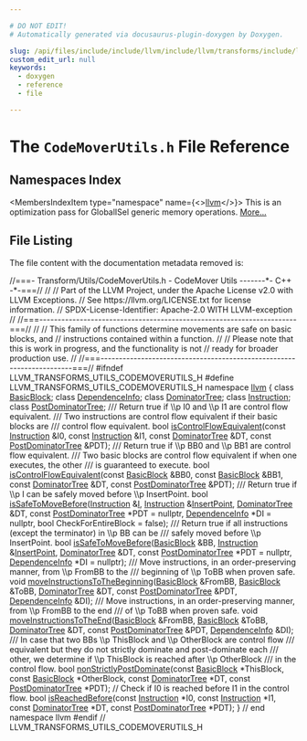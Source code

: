 ```yaml
---

# DO NOT EDIT!
# Automatically generated via docusaurus-plugin-doxygen by Doxygen.

slug: /api/files/include/include/llvm/include/llvm/transforms/include/llvm/transforms/utils/codemoverutils-h
custom_edit_url: null
keywords:
  - doxygen
  - reference
  - file

---
```





# The `CodeMoverUtils.h` File Reference

<DoxygenPage pluginConfig={pluginConfig}>



## Namespaces Index

<MembersIndex>

<MembersIndexItem
  type="namespace"
  name={<><a href="/docs/api/namespaces/llvm">llvm</a></>}>
This is an optimization pass for GlobalISel generic memory operations. <a href="/docs/api/namespaces/llvm/#details">More...</a>
</MembersIndexItem>

</MembersIndex>


## File Listing

The file content with the documentation metadata removed is:

<ProgramListing>

<Link id="l00001" /><CodeLine lineNumber="1"><Highlight kind="comment">//===- Transform/Utils/CodeMoverUtils.h - CodeMover Utils -------&#42;- C++ -&#42;-===//</Highlight><Highlight kind="normal"></Highlight></CodeLine>
<Link id="l00002" /><CodeLine lineNumber="2"><Highlight kind="normal"></Highlight><Highlight kind="comment">//</Highlight><Highlight kind="normal"></Highlight></CodeLine>
<Link id="l00003" /><CodeLine lineNumber="3"><Highlight kind="normal"></Highlight><Highlight kind="comment">// Part of the LLVM Project, under the Apache License v2.0 with LLVM Exceptions.</Highlight><Highlight kind="normal"></Highlight></CodeLine>
<Link id="l00004" /><CodeLine lineNumber="4"><Highlight kind="normal"></Highlight><Highlight kind="comment">// See https://llvm.org/LICENSE.txt for license information.</Highlight><Highlight kind="normal"></Highlight></CodeLine>
<Link id="l00005" /><CodeLine lineNumber="5"><Highlight kind="normal"></Highlight><Highlight kind="comment">// SPDX-License-Identifier: Apache-2.0 WITH LLVM-exception</Highlight><Highlight kind="normal"></Highlight></CodeLine>
<Link id="l00006" /><CodeLine lineNumber="6"><Highlight kind="normal"></Highlight><Highlight kind="comment">//</Highlight><Highlight kind="normal"></Highlight></CodeLine>
<Link id="l00007" /><CodeLine lineNumber="7"><Highlight kind="normal"></Highlight><Highlight kind="comment">//===----------------------------------------------------------------------===//</Highlight><Highlight kind="normal"></Highlight></CodeLine>
<Link id="l00008" /><CodeLine lineNumber="8"><Highlight kind="normal"></Highlight><Highlight kind="comment">//</Highlight><Highlight kind="normal"></Highlight></CodeLine>
<Link id="l00009" /><CodeLine lineNumber="9"><Highlight kind="normal"></Highlight><Highlight kind="comment">// This family of functions determine movements are safe on basic blocks, and</Highlight><Highlight kind="normal"></Highlight></CodeLine>
<Link id="l00010" /><CodeLine lineNumber="10"><Highlight kind="normal"></Highlight><Highlight kind="comment">// instructions contained within a function.</Highlight><Highlight kind="normal"></Highlight></CodeLine>
<Link id="l00011" /><CodeLine lineNumber="11"><Highlight kind="normal"></Highlight><Highlight kind="comment">//</Highlight><Highlight kind="normal"></Highlight></CodeLine>
<Link id="l00012" /><CodeLine lineNumber="12"><Highlight kind="normal"></Highlight><Highlight kind="comment">// Please note that this is work in progress, and the functionality is not</Highlight><Highlight kind="normal"></Highlight></CodeLine>
<Link id="l00013" /><CodeLine lineNumber="13"><Highlight kind="normal"></Highlight><Highlight kind="comment">// ready for broader production use.</Highlight><Highlight kind="normal"></Highlight></CodeLine>
<Link id="l00014" /><CodeLine lineNumber="14"><Highlight kind="normal"></Highlight><Highlight kind="comment">//</Highlight><Highlight kind="normal"></Highlight></CodeLine>
<Link id="l00015" /><CodeLine lineNumber="15"><Highlight kind="normal"></Highlight><Highlight kind="comment">//===----------------------------------------------------------------------===//</Highlight><Highlight kind="normal"></Highlight></CodeLine>
<Link id="l00016" /><CodeLine lineNumber="16"><Highlight kind="normal"></Highlight></CodeLine>
<Link id="l00017" /><CodeLine lineNumber="17"><Highlight kind="normal"></Highlight><Highlight kind="preprocessor">#ifndef LLVM&#95;TRANSFORMS&#95;UTILS&#95;CODEMOVERUTILS&#95;H</Highlight><Highlight kind="normal"></Highlight></CodeLine>
<Link id="l00018" /><CodeLine lineNumber="18"><Highlight kind="normal"></Highlight><Highlight kind="preprocessor">#define LLVM&#95;TRANSFORMS&#95;UTILS&#95;CODEMOVERUTILS&#95;H</Highlight><Highlight kind="normal"></Highlight></CodeLine>
<Link id="l00019" /><CodeLine lineNumber="19"><Highlight kind="normal"></Highlight></CodeLine>
<Link id="l00020" /><CodeLine lineNumber="20"><Highlight kind="normal"></Highlight><Highlight kind="keyword">namespace </Highlight><Highlight kind="normal"><a href="/docs/api/namespaces/llvm">llvm</a> &#123;</Highlight></CodeLine>
<Link id="l00021" /><CodeLine lineNumber="21"><Highlight kind="normal"></Highlight></CodeLine>
<Link id="l00022" /><CodeLine lineNumber="22"><Highlight kind="normal"></Highlight><Highlight kind="keyword">class </Highlight><Highlight kind="normal"><a href="/docs/api/classes/llvm/basicblock">BasicBlock</a>;</Highlight></CodeLine>
<Link id="l00023" /><CodeLine lineNumber="23"><Highlight kind="normal"></Highlight><Highlight kind="keyword">class </Highlight><Highlight kind="normal"><a href="/docs/api/classes/llvm/dependenceinfo">DependenceInfo</a>;</Highlight></CodeLine>
<Link id="l00024" /><CodeLine lineNumber="24"><Highlight kind="normal"></Highlight><Highlight kind="keyword">class </Highlight><Highlight kind="normal"><a href="/docs/api/classes/llvm/dominatortree">DominatorTree</a>;</Highlight></CodeLine>
<Link id="l00025" /><CodeLine lineNumber="25"><Highlight kind="normal"></Highlight><Highlight kind="keyword">class </Highlight><Highlight kind="normal"><a href="/docs/api/classes/llvm/instruction">Instruction</a>;</Highlight></CodeLine>
<Link id="l00026" /><CodeLine lineNumber="26"><Highlight kind="normal"></Highlight><Highlight kind="keyword">class </Highlight><Highlight kind="normal"><a href="/docs/api/classes/llvm/postdominatortree">PostDominatorTree</a>;</Highlight></CodeLine>
<Link id="l00027" /><CodeLine lineNumber="27"><Highlight kind="normal"></Highlight><Highlight kind="comment"></Highlight></CodeLine>
<Link id="l00028" /><CodeLine lineNumber="28"><Highlight kind="comment">/// Return true if \\p I0 and \\p I1 are control flow equivalent.</Highlight></CodeLine>
<Link id="l00029" /><CodeLine lineNumber="29"><Highlight kind="comment">/// Two instructions are control flow equivalent if their basic blocks are</Highlight></CodeLine>
<Link id="l00030" /><CodeLine lineNumber="30"><Highlight kind="comment">/// control flow equivalent.</Highlight><Highlight kind="normal"></Highlight></CodeLine>
<Link id="l00031" /><CodeLine lineNumber="31"><Highlight kind="normal"></Highlight><Highlight kind="keywordtype">bool</Highlight><Highlight kind="normal"> <a href="/docs/api/namespaces/llvm/#a86a71a2b6a39dfb4ddb69ab4ed006eac">isControlFlowEquivalent</a>(</Highlight><Highlight kind="keyword">const</Highlight><Highlight kind="normal"> <a href="/docs/api/classes/llvm/instruction">Instruction</a> &amp;I0, </Highlight><Highlight kind="keyword">const</Highlight><Highlight kind="normal"> <a href="/docs/api/classes/llvm/instruction">Instruction</a> &amp;I1,</Highlight></CodeLine>
<Link id="l00032" /><CodeLine lineNumber="32"><Highlight kind="normal">                             </Highlight><Highlight kind="keyword">const</Highlight><Highlight kind="normal"> <a href="/docs/api/classes/llvm/dominatortree">DominatorTree</a> &amp;DT,</Highlight></CodeLine>
<Link id="l00033" /><CodeLine lineNumber="33"><Highlight kind="normal">                             </Highlight><Highlight kind="keyword">const</Highlight><Highlight kind="normal"> <a href="/docs/api/classes/llvm/postdominatortree">PostDominatorTree</a> &amp;PDT);</Highlight></CodeLine>
<Link id="l00034" /><CodeLine lineNumber="34"><Highlight kind="normal"></Highlight><Highlight kind="comment"></Highlight></CodeLine>
<Link id="l00035" /><CodeLine lineNumber="35"><Highlight kind="comment">/// Return true if \\p BB0 and \\p BB1 are control flow equivalent.</Highlight></CodeLine>
<Link id="l00036" /><CodeLine lineNumber="36"><Highlight kind="comment">/// Two basic blocks are control flow equivalent if when one executes, the other</Highlight></CodeLine>
<Link id="l00037" /><CodeLine lineNumber="37"><Highlight kind="comment">/// is guaranteed to execute.</Highlight><Highlight kind="normal"></Highlight></CodeLine>
<Link id="l00038" /><CodeLine lineNumber="38"><Highlight kind="normal"></Highlight><Highlight kind="keywordtype">bool</Highlight><Highlight kind="normal"> <a href="/docs/api/namespaces/llvm/#a86a71a2b6a39dfb4ddb69ab4ed006eac">isControlFlowEquivalent</a>(</Highlight><Highlight kind="keyword">const</Highlight><Highlight kind="normal"> <a href="/docs/api/classes/llvm/basicblock">BasicBlock</a> &amp;BB0, </Highlight><Highlight kind="keyword">const</Highlight><Highlight kind="normal"> <a href="/docs/api/classes/llvm/basicblock">BasicBlock</a> &amp;BB1,</Highlight></CodeLine>
<Link id="l00039" /><CodeLine lineNumber="39"><Highlight kind="normal">                             </Highlight><Highlight kind="keyword">const</Highlight><Highlight kind="normal"> <a href="/docs/api/classes/llvm/dominatortree">DominatorTree</a> &amp;DT,</Highlight></CodeLine>
<Link id="l00040" /><CodeLine lineNumber="40"><Highlight kind="normal">                             </Highlight><Highlight kind="keyword">const</Highlight><Highlight kind="normal"> <a href="/docs/api/classes/llvm/postdominatortree">PostDominatorTree</a> &amp;PDT);</Highlight></CodeLine>
<Link id="l00041" /><CodeLine lineNumber="41"><Highlight kind="normal"></Highlight><Highlight kind="comment"></Highlight></CodeLine>
<Link id="l00042" /><CodeLine lineNumber="42"><Highlight kind="comment">/// Return true if \\p I can be safely moved before \\p InsertPoint.</Highlight><Highlight kind="normal"></Highlight></CodeLine>
<Link id="l00043" /><CodeLine lineNumber="43"><Highlight kind="normal"></Highlight><Highlight kind="keywordtype">bool</Highlight><Highlight kind="normal"> <a href="/docs/api/namespaces/llvm/#adffe8dd96d1c957f04909ca9c2cd79ba">isSafeToMoveBefore</a>(<a href="/docs/api/classes/llvm/instruction">Instruction</a> &amp;<a href="/docs/api/files/lib/lib/support/md5-cpp/#ac0eafdc9ee161b71e7af98af736952fd">I</a>, <a href="/docs/api/classes/llvm/instruction">Instruction</a> &amp;<a href="/docs/api/classes/llvm/irbuilder">InsertPoint</a>,</Highlight></CodeLine>
<Link id="l00044" /><CodeLine lineNumber="44"><Highlight kind="normal">                        <a href="/docs/api/classes/llvm/dominatortree">DominatorTree</a> &amp;DT,</Highlight></CodeLine>
<Link id="l00045" /><CodeLine lineNumber="45"><Highlight kind="normal">                        </Highlight><Highlight kind="keyword">const</Highlight><Highlight kind="normal"> <a href="/docs/api/classes/llvm/postdominatortree">PostDominatorTree</a> &#42;PDT = </Highlight><Highlight kind="keyword">nullptr</Highlight><Highlight kind="normal">,</Highlight></CodeLine>
<Link id="l00046" /><CodeLine lineNumber="46"><Highlight kind="normal">                        <a href="/docs/api/classes/llvm/dependenceinfo">DependenceInfo</a> &#42;DI = </Highlight><Highlight kind="keyword">nullptr</Highlight><Highlight kind="normal">,</Highlight></CodeLine>
<Link id="l00047" /><CodeLine lineNumber="47"><Highlight kind="normal">                        </Highlight><Highlight kind="keywordtype">bool</Highlight><Highlight kind="normal"> CheckForEntireBlock = </Highlight><Highlight kind="keyword">false</Highlight><Highlight kind="normal">);</Highlight></CodeLine>
<Link id="l00048" /><CodeLine lineNumber="48"><Highlight kind="normal"></Highlight><Highlight kind="comment"></Highlight></CodeLine>
<Link id="l00049" /><CodeLine lineNumber="49"><Highlight kind="comment">/// Return true if all instructions (except the terminator) in \\p BB can be</Highlight></CodeLine>
<Link id="l00050" /><CodeLine lineNumber="50"><Highlight kind="comment">/// safely moved before \\p InsertPoint.</Highlight><Highlight kind="normal"></Highlight></CodeLine>
<Link id="l00051" /><CodeLine lineNumber="51"><Highlight kind="normal"></Highlight><Highlight kind="keywordtype">bool</Highlight><Highlight kind="normal"> <a href="/docs/api/namespaces/llvm/#adffe8dd96d1c957f04909ca9c2cd79ba">isSafeToMoveBefore</a>(<a href="/docs/api/classes/llvm/basicblock">BasicBlock</a> &amp;BB, <a href="/docs/api/classes/llvm/instruction">Instruction</a> &amp;<a href="/docs/api/classes/llvm/irbuilder">InsertPoint</a>,</Highlight></CodeLine>
<Link id="l00052" /><CodeLine lineNumber="52"><Highlight kind="normal">                        <a href="/docs/api/classes/llvm/dominatortree">DominatorTree</a> &amp;DT,</Highlight></CodeLine>
<Link id="l00053" /><CodeLine lineNumber="53"><Highlight kind="normal">                        </Highlight><Highlight kind="keyword">const</Highlight><Highlight kind="normal"> <a href="/docs/api/classes/llvm/postdominatortree">PostDominatorTree</a> &#42;PDT = </Highlight><Highlight kind="keyword">nullptr</Highlight><Highlight kind="normal">,</Highlight></CodeLine>
<Link id="l00054" /><CodeLine lineNumber="54"><Highlight kind="normal">                        <a href="/docs/api/classes/llvm/dependenceinfo">DependenceInfo</a> &#42;DI = </Highlight><Highlight kind="keyword">nullptr</Highlight><Highlight kind="normal">);</Highlight></CodeLine>
<Link id="l00055" /><CodeLine lineNumber="55"><Highlight kind="normal"></Highlight><Highlight kind="comment"></Highlight></CodeLine>
<Link id="l00056" /><CodeLine lineNumber="56"><Highlight kind="comment">/// Move instructions, in an order-preserving manner, from \\p FromBB to the</Highlight></CodeLine>
<Link id="l00057" /><CodeLine lineNumber="57"><Highlight kind="comment">/// beginning of \\p ToBB when proven safe.</Highlight><Highlight kind="normal"></Highlight></CodeLine>
<Link id="l00058" /><CodeLine lineNumber="58"><Highlight kind="normal"></Highlight><Highlight kind="keywordtype">void</Highlight><Highlight kind="normal"> <a href="/docs/api/namespaces/llvm/#a9cfb65e6e11fa2b005afc1680a7756df">moveInstructionsToTheBeginning</a>(<a href="/docs/api/classes/llvm/basicblock">BasicBlock</a> &amp;FromBB, <a href="/docs/api/classes/llvm/basicblock">BasicBlock</a> &amp;ToBB,</Highlight></CodeLine>
<Link id="l00059" /><CodeLine lineNumber="59"><Highlight kind="normal">                                    <a href="/docs/api/classes/llvm/dominatortree">DominatorTree</a> &amp;DT,</Highlight></CodeLine>
<Link id="l00060" /><CodeLine lineNumber="60"><Highlight kind="normal">                                    </Highlight><Highlight kind="keyword">const</Highlight><Highlight kind="normal"> <a href="/docs/api/classes/llvm/postdominatortree">PostDominatorTree</a> &amp;PDT,</Highlight></CodeLine>
<Link id="l00061" /><CodeLine lineNumber="61"><Highlight kind="normal">                                    <a href="/docs/api/classes/llvm/dependenceinfo">DependenceInfo</a> &amp;DI);</Highlight></CodeLine>
<Link id="l00062" /><CodeLine lineNumber="62"><Highlight kind="normal"></Highlight><Highlight kind="comment"></Highlight></CodeLine>
<Link id="l00063" /><CodeLine lineNumber="63"><Highlight kind="comment">/// Move instructions, in an order-preserving manner, from \\p FromBB to the end</Highlight></CodeLine>
<Link id="l00064" /><CodeLine lineNumber="64"><Highlight kind="comment">/// of \\p ToBB when proven safe.</Highlight><Highlight kind="normal"></Highlight></CodeLine>
<Link id="l00065" /><CodeLine lineNumber="65"><Highlight kind="normal"></Highlight><Highlight kind="keywordtype">void</Highlight><Highlight kind="normal"> <a href="/docs/api/namespaces/llvm/#a4972d73b274f1c9bb08ff314cba26522">moveInstructionsToTheEnd</a>(<a href="/docs/api/classes/llvm/basicblock">BasicBlock</a> &amp;FromBB, <a href="/docs/api/classes/llvm/basicblock">BasicBlock</a> &amp;ToBB,</Highlight></CodeLine>
<Link id="l00066" /><CodeLine lineNumber="66"><Highlight kind="normal">                              <a href="/docs/api/classes/llvm/dominatortree">DominatorTree</a> &amp;DT, </Highlight><Highlight kind="keyword">const</Highlight><Highlight kind="normal"> <a href="/docs/api/classes/llvm/postdominatortree">PostDominatorTree</a> &amp;PDT,</Highlight></CodeLine>
<Link id="l00067" /><CodeLine lineNumber="67"><Highlight kind="normal">                              <a href="/docs/api/classes/llvm/dependenceinfo">DependenceInfo</a> &amp;DI);</Highlight></CodeLine>
<Link id="l00068" /><CodeLine lineNumber="68"><Highlight kind="normal"></Highlight><Highlight kind="comment"></Highlight></CodeLine>
<Link id="l00069" /><CodeLine lineNumber="69"><Highlight kind="comment">/// In case that two BBs \\p ThisBlock and \\p OtherBlock are control flow</Highlight></CodeLine>
<Link id="l00070" /><CodeLine lineNumber="70"><Highlight kind="comment">/// equivalent but they do not strictly dominate and post-dominate each</Highlight></CodeLine>
<Link id="l00071" /><CodeLine lineNumber="71"><Highlight kind="comment">/// other, we determine if \\p ThisBlock is reached after \\p OtherBlock</Highlight></CodeLine>
<Link id="l00072" /><CodeLine lineNumber="72"><Highlight kind="comment">/// in the control flow.</Highlight><Highlight kind="normal"></Highlight></CodeLine>
<Link id="l00073" /><CodeLine lineNumber="73"><Highlight kind="normal"></Highlight><Highlight kind="keywordtype">bool</Highlight><Highlight kind="normal"> <a href="/docs/api/namespaces/llvm/#a90896a5c2c14e27297f4fdb0196e24b3">nonStrictlyPostDominate</a>(</Highlight><Highlight kind="keyword">const</Highlight><Highlight kind="normal"> <a href="/docs/api/classes/llvm/basicblock">BasicBlock</a> &#42;ThisBlock,</Highlight></CodeLine>
<Link id="l00074" /><CodeLine lineNumber="74"><Highlight kind="normal">                             </Highlight><Highlight kind="keyword">const</Highlight><Highlight kind="normal"> <a href="/docs/api/classes/llvm/basicblock">BasicBlock</a> &#42;OtherBlock,</Highlight></CodeLine>
<Link id="l00075" /><CodeLine lineNumber="75"><Highlight kind="normal">                             </Highlight><Highlight kind="keyword">const</Highlight><Highlight kind="normal"> <a href="/docs/api/classes/llvm/dominatortree">DominatorTree</a> &#42;DT,</Highlight></CodeLine>
<Link id="l00076" /><CodeLine lineNumber="76"><Highlight kind="normal">                             </Highlight><Highlight kind="keyword">const</Highlight><Highlight kind="normal"> <a href="/docs/api/classes/llvm/postdominatortree">PostDominatorTree</a> &#42;PDT);</Highlight></CodeLine>
<Link id="l00077" /><CodeLine lineNumber="77"><Highlight kind="normal"></Highlight></CodeLine>
<Link id="l00078" /><CodeLine lineNumber="78"><Highlight kind="normal"></Highlight><Highlight kind="comment">// Check if I0 is reached before I1 in the control flow.</Highlight><Highlight kind="normal"></Highlight></CodeLine>
<Link id="l00079" /><CodeLine lineNumber="79"><Highlight kind="normal"></Highlight><Highlight kind="keywordtype">bool</Highlight><Highlight kind="normal"> <a href="/docs/api/namespaces/llvm/#a56c7f8ee6d9b85e582f1ebd77ecea124">isReachedBefore</a>(</Highlight><Highlight kind="keyword">const</Highlight><Highlight kind="normal"> <a href="/docs/api/classes/llvm/instruction">Instruction</a> &#42;I0, </Highlight><Highlight kind="keyword">const</Highlight><Highlight kind="normal"> <a href="/docs/api/classes/llvm/instruction">Instruction</a> &#42;I1,</Highlight></CodeLine>
<Link id="l00080" /><CodeLine lineNumber="80"><Highlight kind="normal">                     </Highlight><Highlight kind="keyword">const</Highlight><Highlight kind="normal"> <a href="/docs/api/classes/llvm/dominatortree">DominatorTree</a> &#42;DT, </Highlight><Highlight kind="keyword">const</Highlight><Highlight kind="normal"> <a href="/docs/api/classes/llvm/postdominatortree">PostDominatorTree</a> &#42;PDT);</Highlight></CodeLine>
<Link id="l00081" /><CodeLine lineNumber="81"><Highlight kind="normal"></Highlight></CodeLine>
<Link id="l00082" /><CodeLine lineNumber="82"><Highlight kind="normal">&#125; </Highlight><Highlight kind="comment">// end namespace llvm</Highlight><Highlight kind="normal"></Highlight></CodeLine>
<Link id="l00083" /><CodeLine lineNumber="83"><Highlight kind="normal"></Highlight></CodeLine>
<Link id="l00084" /><CodeLine lineNumber="84"><Highlight kind="normal"></Highlight><Highlight kind="preprocessor">#endif </Highlight><Highlight kind="comment">// LLVM&#95;TRANSFORMS&#95;UTILS&#95;CODEMOVERUTILS&#95;H</Highlight><Highlight kind="normal"></Highlight></CodeLine>

</ProgramListing>

</DoxygenPage>
